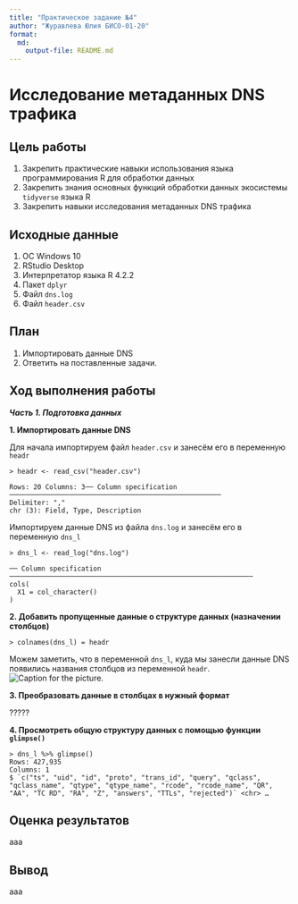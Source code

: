 ```yaml
---
title: "Практическое задание №4"
author: "Журавлева Юлия БИСО-01-20"
format: 
  md:
    output-file: README.md
---
```

# Исследование метаданных DNS трафика

## Цель работы

1. Закрепить практические навыки использования языка программирования R для
обработки данных
2. Закрепить знания основных функций обработки данных экосистемы `tidyverse`
языка R
3. Закрепить навыки исследования метаданных DNS трафика

## Исходные данные

1.  ОС Windows 10
2.  RStudio Desktop
3.  Интерпретатор языка R 4.2.2
4.  Пакет `dplyr`
5.  Файл `dns.log`
6.  Файл `header.csv`  

## План

1. Импортировать данные DNS
2. Ответить на поставленные задачи.

## Ход выполнения работы

***Часть 1. Подготовка данных***

**1. Импортировать данные DNS**

Для начала импортируем файл `header.csv` и занесём его в переменную `headr`
```
> headr <- read_csv("header.csv")

Rows: 20 Columns: 3── Column specification ─────────────────────────────────────────────────────
Delimiter: ","
chr (3): Field, Type, Description
```

Импортируем данные DNS из файла `dns.log` и занесём его в переменную `dns_l`
```
> dns_l <- read_log("dns.log")

── Column specification ─────────────────────────────────────────────────────────────
cols(
  X1 = col_character()
)
```

**2. Добавить пропущенные данные о структуре данных (назначении столбцов)**
```
> colnames(dns_l) = headr
```
Можем заметить, что в переменной `dns_l`, куда мы занесли данные DNS появились названия столбцов из переменной `headr`.
![Caption for the picture.](https://github.com/MoonFlower18/PZ_sem7/blob/main/PZ_4/screen1.png)

**3. Преобразовать данные в столбцах в нужный формат**

?????

**4. Просмотреть общую структуру данных с помощью функции `glimpse()`**
```
> dns_l %>% glimpse()
Rows: 427,935
Columns: 1
$ `c("ts", "uid", "id", "proto", "trans_id", "query", "qclass", "qclass_name", "qtype", "qtype_name", "rcode", "rcode_name", "QR", "AA", "TC RD", "RA", "Z", "answers", "TTLs", "rejected")` <chr> …
```

## Оценка результатов

ааа

## Вывод

ааа